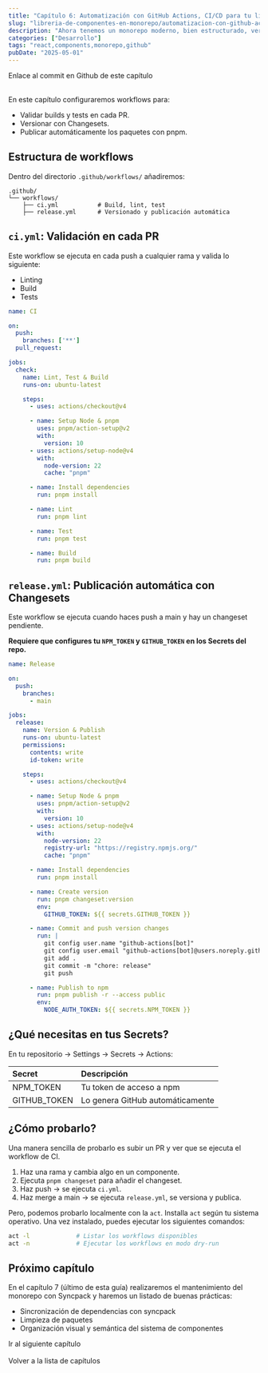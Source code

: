 ```yaml
---
title: "Capítulo 6: Automatización con GitHub Actions, CI/CD para tu librería UI"
slug: "libreria-de-componentes-en-monorepo/automatizacion-con-github-actions"
description: "Ahora tenemos un monorepo moderno, bien estructurado, versionado y con documentación. Ahora es momento de llevarlo al siguiente nivel: automatizar todo con GitHub Actions."
categories: ["Desarrollo"]
tags: "react,components,monorepo,github"
pubDate: "2025-05-01"
---
```



<ExternalLink href="https://github.com/italodr/demo-component-library/commit/b96d828566054d13c566e6b9e8a25f36756fb771">Enlace al commit en Github de este capítulo</ExternalLink><br /><br />

En este capítulo configuraremos workflows para:

- Validar builds y tests en cada PR.
- Versionar con Changesets.
- Publicar automáticamente los paquetes con pnpm.

## Estructura de workflows

Dentro del directorio `.github/workflows/` añadiremos:

```text
.github/
└── workflows/
    ├── ci.yml           # Build, lint, test
    ├── release.yml      # Versionado y publicación automática
```

## `ci.yml`: Validación en cada PR

Este workflow se ejecuta en cada push a cualquier rama y valida lo siguiente:

- Linting
- Build
- Tests

```yaml
name: CI

on:
  push:
    branches: ['**']
  pull_request:

jobs:
  check:
    name: Lint, Test & Build
    runs-on: ubuntu-latest

    steps:
      - uses: actions/checkout@v4

      - name: Setup Node & pnpm
        uses: pnpm/action-setup@v2
        with:
          version: 10
      - uses: actions/setup-node@v4
        with:
          node-version: 22
          cache: "pnpm"

      - name: Install dependencies
        run: pnpm install

      - name: Lint
        run: pnpm lint

      - name: Test
        run: pnpm test

      - name: Build
        run: pnpm build
```

## `release.yml`: Publicación automática con Changesets

Este workflow se ejecuta cuando haces push a main y hay un changeset pendiente.

**Requiere que configures tu `NPM_TOKEN` y `GITHUB_TOKEN` en los Secrets del repo.**

```yaml
name: Release

on:
  push:
    branches:
      - main

jobs:
  release:
    name: Version & Publish
    runs-on: ubuntu-latest
    permissions:
      contents: write
      id-token: write

    steps:
      - uses: actions/checkout@v4

      - name: Setup Node & pnpm
        uses: pnpm/action-setup@v2
        with:
          version: 10
      - uses: actions/setup-node@v4
        with:
          node-version: 22
          registry-url: "https://registry.npmjs.org/"
          cache: "pnpm"

      - name: Install dependencies
        run: pnpm install

      - name: Create version
        run: pnpm changeset:version
        env:
          GITHUB_TOKEN: ${{ secrets.GITHUB_TOKEN }}

      - name: Commit and push version changes
        run: |
          git config user.name "github-actions[bot]"
          git config user.email "github-actions[bot]@users.noreply.github.com"
          git add .
          git commit -m "chore: release"
          git push

      - name: Publish to npm
        run: pnpm publish -r --access public
        env:
          NODE_AUTH_TOKEN: ${{ secrets.NPM_TOKEN }}
```

## ¿Qué necesitas en tus Secrets?

En tu repositorio → Settings → Secrets → Actions:

| Secret | Descripción |
| :--- | :--- |
| NPM_TOKEN | Tu token de acceso a npm |
| GITHUB_TOKEN | Lo genera GitHub automáticamente |

## ¿Cómo probarlo?

Una manera sencilla de probarlo es subir un PR y ver que se ejecuta el workflow de CI.

1. Haz una rama y cambia algo en un componente.
2. Ejecuta `pnpm changeset` para añadir el changeset.
3. Haz push → se ejecuta `ci.yml`.
4. Haz merge a main → se ejecuta `release.yml`, se versiona y publica.

Pero, podemos probarlo localmente con la <ExternalLink href="https://nektosact.com/">`act`</ExternalLink>. Installa `act` según tu sistema operativo. Una vez instalado, puedes ejecutar los siguientes comandos:

```bash
act -l             # Listar los workflows disponibles
act -n             # Ejecutar los workflows en modo dry-run
```


## Próximo capítulo

En el capítulo 7 (último de esta guía) realizaremos el mantenimiento del monorepo con Syncpack y haremos un listado de buenas prácticas:

- Sincronización de dependencias con syncpack
- Limpieza de paquetes
- Organización visual y semántica del sistema de componentes

<InternalLink href="/libreria-de-componentes-en-monorepo/mantenimiento-del-monorepo-con-syncpack-y-buenas-practicas">Ir al siguiente capítulo</InternalLink><br /><br />
<InternalLink href="/libreria-de-componentes-en-monorepo">Volver a la lista de capítulos</InternalLink>
